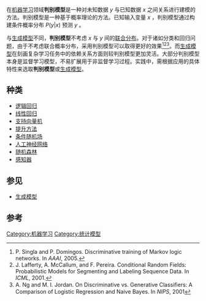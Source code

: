 在[[机器学习|机器学习]]领域'''判别模型'''是一种对未知数据 <math>y</math> 与已知数据 <math>x</math> 之间关系进行建模的方法。判别模型是一种基于概率理论的方法。已知输入变量 <math>x</math> ，判别模型通过构建条件概率分布 <math>P(y|x)</math> 预测  <math>y</math> 。

与[[生成模型|生成模型]]不同，'''判别模型'''不考虑 <math>x</math>  与 <math>y</math> 间的[[联合分布|联合分布]]。对于诸如分类和回归问题，由于不考虑联合概率分布，采用判别模型可以取得更好的效果<ref>P. Singla and P. Domingos. Discriminative training of Markov logic networks. In ''AAAI'', 2005.</ref><ref>J. Lafferty, A. McCallum, and F. Pereira. Conditional Random Fields: Probabilistic Models for Segmenting and Labeling Sequence Data. In ''ICML'', 2001.</ref><ref>A. Ng and M. I. Jordan. On Discriminative vs. Generative Classiﬁers: A Comparison of Logistic Regression and Naive Bayes. In ''NIPS'', 2001</ref>。而[[生成模型|生成模型]]在刻画复杂学习任务中的依赖关系方面则较判别模型更加灵活。大部分判别模型本身是监督学习模型，不易扩展用于非监督学习过程。实践中，需根据应用的具体特性来选取'''判别模型'''或[[生成模型|生成模型]]。

==种类==
* [[逻辑回归|逻辑回归]]
* [[线性回归|线性回归]]
* [[支持向量机|支持向量机]]
* [[提升方法|提升方法]]
* [[条件随机场|条件随机场]]
* [[人工神经网络|人工神经网络]]
* [[随机森林|随机森林]]
* [[感知器|感知器]]

==参见==
* [[生成模型|生成模型]]

==参考==
<references />
{{科学小作品}}

[[Category:机器学习|Category:机器学习]]
[[Category:统计模型|Category:统计模型]]